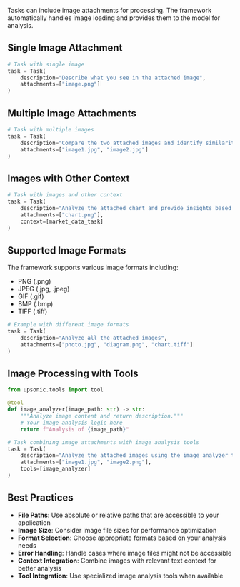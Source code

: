 
Tasks can include image attachments for processing. The framework automatically handles image loading and provides them to the model for analysis.

## Single Image Attachment

```python
# Task with single image
task = Task(
    description="Describe what you see in the attached image",
    attachments=["image.png"]
)
```

## Multiple Image Attachments

```python
# Task with multiple images
task = Task(
    description="Compare the two attached images and identify similarities and differences",
    attachments=["image1.jpg", "image2.jpg"]
)
```

## Images with Other Context

```python
# Task with images and other context
task = Task(
    description="Analyze the attached chart and provide insights based on the market data",
    attachments=["chart.png"],
    context=[market_data_task]
)
```

## Supported Image Formats

The framework supports various image formats including:

- PNG (.png)
- JPEG (.jpg, .jpeg)
- GIF (.gif)
- BMP (.bmp)
- TIFF (.tiff)

```python
# Example with different image formats
task = Task(
    description="Analyze all the attached images",
    attachments=["photo.jpg", "diagram.png", "chart.tiff"]
)
```

## Image Processing with Tools

```python
from upsonic.tools import tool

@tool
def image_analyzer(image_path: str) -> str:
    """Analyze image content and return description."""
    # Your image analysis logic here
    return f"Analysis of {image_path}"

# Task combining image attachments with image analysis tools
task = Task(
    description="Analyze the attached images using the image analyzer tool",
    attachments=["image1.jpg", "image2.png"],
    tools=[image_analyzer]
)
```

## Best Practices

- **File Paths**: Use absolute or relative paths that are accessible to your application
- **Image Size**: Consider image file sizes for performance optimization
- **Format Selection**: Choose appropriate formats based on your analysis needs
- **Error Handling**: Handle cases where image files might not be accessible
- **Context Integration**: Combine images with relevant text context for better analysis
- **Tool Integration**: Use specialized image analysis tools when available
